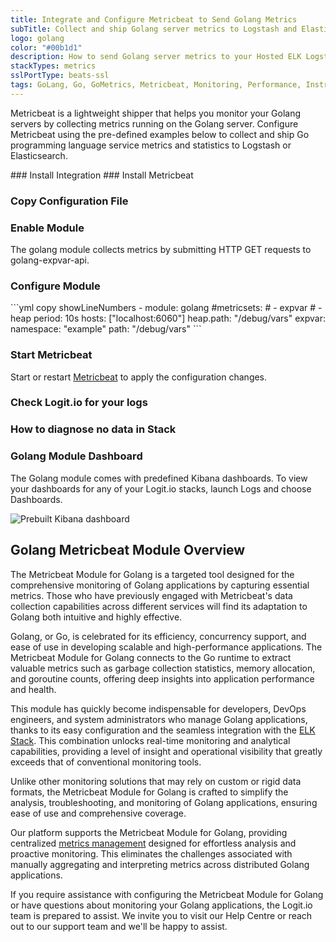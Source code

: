 ```yaml
---
title: Integrate and Configure Metricbeat to Send Golang Metrics
subTitle: Collect and ship Golang server metrics to Logstash and Elasticsearch
logo: golang
color: "#00b1d1"
description: How to send Golang server metrics to your Hosted ELK Logstash instance. Get started using our Metricbeat Golang server module example configurations.
stackTypes: metrics
sslPortType: beats-ssl
tags: GoLang, Go, GoMetrics, Metricbeat, Monitoring, Performance, Instrumentation, Metrics Collection, Observability, Logs, Log Analysis, DevOps, System Metrics, Application Metrics, Module, Golang
---
```


Metricbeat is a lightweight shipper that helps you monitor your Golang servers by collecting 
metrics running on the Golang server. Configure Metricbeat using the pre-defined examples 
below to collect and ship Go programming language service metrics and statistics to Logstash or Elasticsearch.

<Steps>
  ### Install Integration
  <InstallIntegration/>
  ### Install Metricbeat

  <InstallBeat beatname="metricbeat" />

  ### Copy Configuration File

  <MetricbeatOutput />

  ### Enable Module

  <EnableMetricbeatModule module="golang" />

  The golang module collects metrics by submitting HTTP GET requests to golang-expvar-api.

  ### Configure Module

  <ConfigureMetricbeatModule module="golang">
    ```yml copy showLineNumbers
    - module: golang
      #metricsets:
        # - expvar
        # - heap
      period: 10s
      hosts: ["localhost:6060"]
      heap.path: "/debug/vars"
      expvar:
        namespace: "example"
        path: "/debug/vars"
    ```
  </ConfigureMetricbeatModule>

  ### Start Metricbeat

  Start or restart [Metricbeat](https://www.elastic.co/guide/en/beats/metricbeat/master/metricbeat-starting.html) 
  to apply the configuration changes.

  ### Check Logit.io for your logs

  <LaunchStack utmMedium="logs" utmCampaign="golang_metricbeat" source="metrics_golang" />

  ### How to diagnose no data in Stack

  <DiagnoseNoData />

  ### Golang Module Dashboard

  The Golang module comes with predefined Kibana dashboards. To view your dashboards 
  for any of your Logit.io stacks, launch Logs and choose Dashboards.
        
  ![Prebuilt Kibana dashboard](@/images/integrations/metricbeats/metricbeat_golang_module.png)

</Steps>

## Golang Metricbeat Module Overview

The Metricbeat Module for Golang is a targeted tool designed for the comprehensive 
monitoring of Golang applications by capturing essential metrics. Those who have 
previously engaged with Metricbeat's data collection capabilities across different 
services will find its adaptation to Golang both intuitive and highly effective.

Golang, or Go, is celebrated for its efficiency, concurrency support, and 
ease of use in developing scalable and high-performance applications. The 
Metricbeat Module for Golang connects to the Go runtime to extract valuable 
metrics such as garbage collection statistics, memory allocation, and 
goroutine counts, offering deep insights into application performance and health.

This module has quickly become indispensable for developers, DevOps engineers, 
and system administrators who manage Golang applications, thanks to its easy 
configuration and the seamless integration with the [ELK Stack](https://logit.io/blog/post/elk-stack-guide/). 
This combination unlocks real-time monitoring and analytical capabilities, providing a level of insight 
and operational visibility that greatly exceeds that of conventional monitoring tools.

Unlike other monitoring solutions that may rely on custom or rigid data formats, 
the Metricbeat Module for Golang is crafted to simplify the analysis, troubleshooting, 
and monitoring of Golang applications, ensuring ease of use and comprehensive coverage.

Our platform supports the Metricbeat Module for Golang, providing centralized 
[metrics management](https://logit.io/platform/metrics/metrics-management/) designed for 
effortless analysis and proactive monitoring. This eliminates the challenges associated 
with manually aggregating and interpreting metrics across distributed Golang applications.

If you require assistance with configuring the Metricbeat Module for Golang or have 
questions about monitoring your Golang applications, the Logit.io team is prepared 
to assist. We invite you to visit our Help Centre or reach out to our support team 
<IntercomButton text="via live chat" /> and we'll be happy to assist.